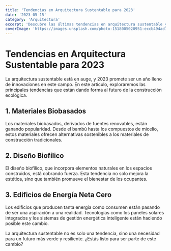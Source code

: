 ```yaml
---
title: 'Tendencias en Arquitectura Sustentable para 2023'
date: '2023-05-15'
category: 'Arquitectura'
excerpt: 'Descubre las últimas tendencias en arquitectura sustentable y cómo están transformando el paisaje urbano.'
coverImage: 'https://images.unsplash.com/photo-1518005020951-eccb494ad742?ixlib=rb-4.0.3&ixid=M3wxMjA3fDB8MHxwaG90by1wYWdlfHx8fGVufDB8fHx8fA%3D%3D&auto=format&fit=crop&w=1000&q=80'
---
```


# Tendencias en Arquitectura Sustentable para 2023

La arquitectura sustentable está en auge, y 2023 promete ser un año lleno de innovaciones en este campo. En este artículo, exploraremos las principales tendencias que están dando forma al futuro de la construcción ecológica.

## 1. Materiales Biobasados

Los materiales biobasados, derivados de fuentes renovables, están ganando popularidad. Desde el bambú hasta los compuestos de micelio, estos materiales ofrecen alternativas sostenibles a los materiales de construcción tradicionales.

## 2. Diseño Biofílico

El diseño biofílico, que incorpora elementos naturales en los espacios construidos, está cobrando fuerza. Esta tendencia no solo mejora la estética, sino que también promueve el bienestar de los ocupantes.

## 3. Edificios de Energía Neta Cero

Los edificios que producen tanta energía como consumen están pasando de ser una aspiración a una realidad. Tecnologías como los paneles solares integrados y los sistemas de gestión energética inteligente están haciendo posible este cambio.

La arquitectura sustentable no es solo una tendencia, sino una necesidad para un futuro más verde y resiliente. ¿Estás listo para ser parte de este cambio?